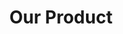 ---
title: "Our Product"
description: "Any Lingo — Chat and translate with real-time, bi-directional messaging in any language. Stay connected worldwide with instant translations, secure chats, and voice cloning."
action_btn:
  enable: true
  label: "View All Works"
  link: "/work"
---